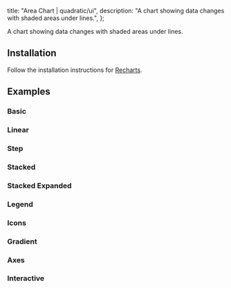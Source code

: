 
  title: "Area Chart | quadratic/ui",
  description: "A chart showing data changes with shaded areas under lines.",
};

<Title>Area Chart</Title>
<Description>A chart showing data changes with shaded areas under lines.</Description>
<ComponentPreview id="rechartsAreaChart" />

## Installation
<Steps>

<StepTitle>Follow the installation instructions for [Recharts](/docs/charts/recharts/quickstart).</StepTitle>

</Steps>

## Examples

### Basic
<ComponentPreview id="rechartsAreaChart" />

### Linear
<ComponentPreview id="rechartsAreaChartLinear" />

### Step
<ComponentPreview id="rechartsAreaChartStep" />

### Stacked
<ComponentPreview id="rechartsAreaChartStacked" />

### Stacked Expanded
<ComponentPreview id="rechartsAreaChartStackedExpanded" />

### Legend
<ComponentPreview id="rechartsAreaChartLegend" />

### Icons
<ComponentPreview id="rechartsAreaChartIcons" />

### Gradient
<ComponentPreview id="rechartsAreaChartGradient" />

### Axes
<ComponentPreview id="rechartsAreaChartAxes" />

### Interactive
<ComponentPreview id="rechartsAreaChartInteractive" />
